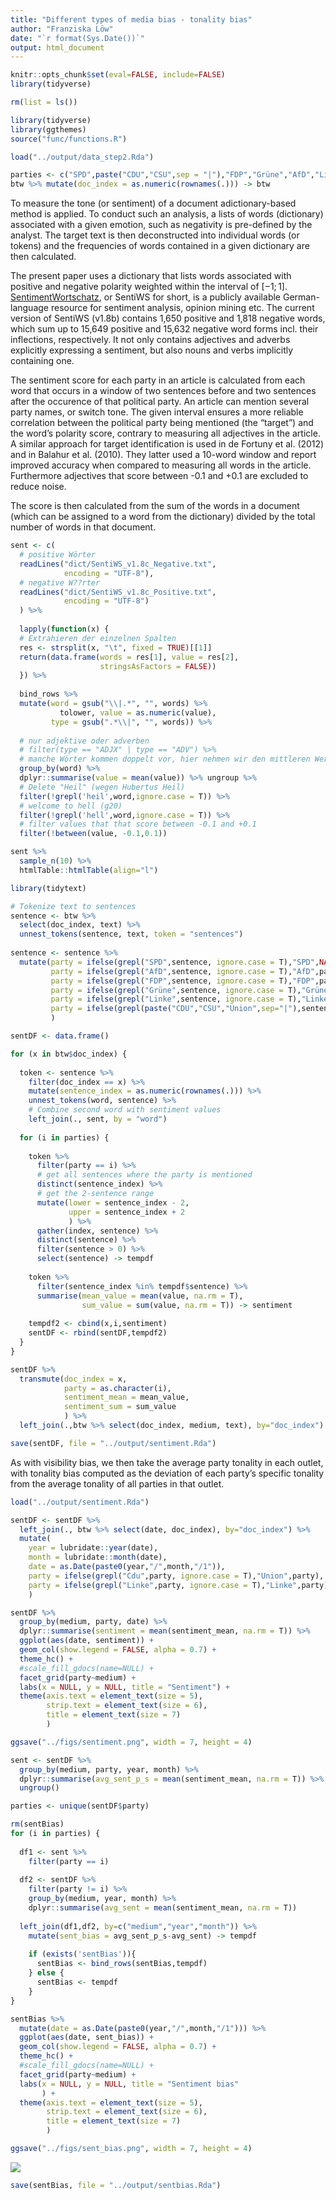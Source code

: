 ```yaml
---
title: "Different types of media bias - tonality bias"
author: "Franziska Löw"
date: "`r format(Sys.Date())`"
output: html_document
---
```


```r
knitr::opts_chunk$set(eval=FALSE, include=FALSE)
library(tidyverse)
```

```r
rm(list = ls())

library(tidyverse)
library(ggthemes)
source("func/functions.R")

load("../output/data_step2.Rda")

parties <- c("SPD",paste("CDU","CSU",sep = "|"),"FDP","Grüne","AfD","Linke")
btw %>% mutate(doc_index = as.numeric(rownames(.))) -> btw
```

To measure the tone (or sentiment) of a document adictionary-based method is applied. To conduct such an analysis, a lists of words (dictionary) associated with a given emotion, such as negativity is pre-defined by the analyst. The target text is then deconstructed into individual words (or tokens) and the frequencies of words contained in a given dictionary are then calculated. 

The present paper uses a dictionary that lists words associated with positive and negative polarity weighted within the interval of $[-1; 1]$. [SentimentWortschatz](http://wortschatz.uni-leipzig.de/de/download), or SentiWS for short, is a publicly available German-language resource for sentiment analysis, opinion mining etc. The current version of SentiWS (v1.8b) contains 1,650 positive and 1,818 negative words, which sum up to 15,649 positive and 15,632 negative word forms incl. their inflections, respectively. It not only contains adjectives and adverbs explicitly expressing a sentiment, but also nouns and verbs implicitly containing one.

The sentiment score for each party in an article is calculated from each word that occurs in a window of two sentences before and two sentences after the occurence of that political party. An article can mention several party names, or switch tone. The given interval ensures a more reliable correlation between the political party being mentioned (the "target") and the word's polarity score, contrary to measuring all adjectives in the article. A similar approach for target identification is used in de Fortuny et al. (2012) and in Balahur et al. (2010). They latter used a 10-word window and report improved accuracy when compared to measuring all words in the article. Furthermore adjectives that score between -0.1 and +0.1 are excluded to reduce noise. 

The score is then calculated from the sum of the words in a document (which can be assigned to a word from the dictionary) divided by the total number of words in that document.

```r
sent <- c(
  # positive Wörter
  readLines("dict/SentiWS_v1.8c_Negative.txt",
            encoding = "UTF-8"),
  # negative W??rter
  readLines("dict/SentiWS_v1.8c_Positive.txt",
            encoding = "UTF-8")
  ) %>%
  
  lapply(function(x) {
  # Extrahieren der einzelnen Spalten
  res <- strsplit(x, "\t", fixed = TRUE)[[1]]
  return(data.frame(words = res[1], value = res[2],
                    stringsAsFactors = FALSE))
  }) %>%
  
  bind_rows %>%
  mutate(word = gsub("\\|.*", "", words) %>% 
           tolower, value = as.numeric(value),
         type = gsub(".*\\|", "", words)) %>%
  
  # nur adjektive oder adverben
  # filter(type == "ADJX" | type == "ADV") %>%
  # manche Wörter kommen doppelt vor, hier nehmen wir den mittleren Wert
  group_by(word) %>%
  dplyr::summarise(value = mean(value)) %>% ungroup %>%
  # Delete "Heil" (wegen Hubertus Heil)
  filter(!grepl('heil',word,ignore.case = T)) %>%
  # welcome to hell (g20)
  filter(!grepl('hell',word,ignore.case = T)) %>%
  # filter values that that score between -0.1 and +0.1 
  filter(!between(value, -0.1,0.1))

sent %>% 
  sample_n(10) %>%
  htmlTable::htmlTable(align="l")
```

```r
library(tidytext)

# Tokenize text to sentences
sentence <- btw %>%
  select(doc_index, text) %>%
  unnest_tokens(sentence, text, token = "sentences") 
  
sentence <- sentence %>%
  mutate(party = ifelse(grepl("SPD",sentence, ignore.case = T),"SPD",NA),
         party = ifelse(grepl("AfD",sentence, ignore.case = T),"AfD",party),
         party = ifelse(grepl("FDP",sentence, ignore.case = T),"FDP",party),
         party = ifelse(grepl("Grüne",sentence, ignore.case = T),"Grüne",party),
         party = ifelse(grepl("Linke",sentence, ignore.case = T),"Linke",party),
         party = ifelse(grepl(paste("CDU","CSU","Union",sep="|"),sentence, ignore.case = T),"Union",party)
         )
```

```r
sentDF <- data.frame() 

for (x in btw$doc_index) {
  
  token <- sentence %>%
    filter(doc_index == x) %>%
    mutate(sentence_index = as.numeric(rownames(.))) %>%
    unnest_tokens(word, sentence) %>%
    # Combine second word with sentiment values
    left_join(., sent, by = "word") 
  
  for (i in parties) {
    
    token %>% 
      filter(party == i) %>% 
      # get all sentences where the party is mentioned
      distinct(sentence_index) %>%
      # get the 2-sentence range
      mutate(lower = sentence_index - 2,
             upper = sentence_index + 2
             ) %>% 
      gather(index, sentence) %>% 
      distinct(sentence) %>%
      filter(sentence > 0) %>%
      select(sentence) -> tempdf
  
    token %>%
      filter(sentence_index %in% tempdf$sentence) %>%
      summarise(mean_value = mean(value, na.rm = T),
                sum_value = sum(value, na.rm = T)) -> sentiment
    
    tempdf2 <- cbind(x,i,sentiment) 
    sentDF <- rbind(sentDF,tempdf2)
  } 
}

sentDF %>%
  transmute(doc_index = x,
            party = as.character(i),
            sentiment_mean = mean_value,
            sentiment_sum = sum_value
            ) %>%
  left_join(.,btw %>% select(doc_index, medium, text), by="doc_index") -> sentDF

save(sentDF, file = "../output/sentiment.Rda")
```

As with visibility bias, we then take the average party tonality in each outlet, with tonality bias computed as the deviation of each party's specific tonality from the average tonality of all parties in that outlet.

```r
load("../output/sentiment.Rda")

sentDF <- sentDF %>%
  left_join(., btw %>% select(date, doc_index), by="doc_index") %>%
  mutate(
    year = lubridate::year(date),
    month = lubridate::month(date),
    date = as.Date(paste0(year,"/",month,"/1")),
    party = ifelse(grepl("Cdu",party, ignore.case = T),"Union",party),
    party = ifelse(grepl("Linke",party, ignore.case = T),"Linke",party)
    )
```

```r
sentDF %>%
  group_by(medium, party, date) %>%
  dplyr::summarise(sentiment = mean(sentiment_mean, na.rm = T)) %>%
  ggplot(aes(date, sentiment)) +
  geom_col(show.legend = FALSE, alpha = 0.7) +
  theme_hc() +
  #scale_fill_gdocs(name=NULL) +
  facet_grid(party~medium) +
  labs(x = NULL, y = NULL, title = "Sentiment") +
  theme(axis.text = element_text(size = 5),
        strip.text = element_text(size = 6),
        title = element_text(size = 7)
        )

ggsave("../figs/sentiment.png", width = 7, height = 4)
```

```r
sent <- sentDF %>% 
  group_by(medium, party, year, month) %>%
  dplyr::summarise(avg_sent_p_s = mean(sentiment_mean, na.rm = T)) %>%
  ungroup()
```

```r
parties <- unique(sentDF$party)

rm(sentBias)
for (i in parties) {
  
  df1 <- sent %>% 
    filter(party == i) 
  
  df2 <- sentDF %>% 
    filter(party != i) %>%
    group_by(medium, year, month) %>%
    dplyr::summarise(avg_sent = mean(sentiment_mean, na.rm = T)) 
  
  left_join(df1,df2, by=c("medium","year","month")) %>%
    mutate(sent_bias = avg_sent_p_s-avg_sent) -> tempdf
    
    if (exists('sentBias')){
      sentBias <- bind_rows(sentBias,tempdf)
    } else {
      sentBias <- tempdf
    }
}
```

```r
sentBias %>%
  mutate(date = as.Date(paste0(year,"/",month,"/1"))) %>%
  ggplot(aes(date, sent_bias)) +
  geom_col(show.legend = FALSE, alpha = 0.7) +
  theme_hc() +
  #scale_fill_gdocs(name=NULL) +
  facet_grid(party~medium) +
  labs(x = NULL, y = NULL, title = "Sentiment bias"
       ) +
  theme(axis.text = element_text(size = 5),
        strip.text = element_text(size = 6),
        title = element_text(size = 7)
        )

ggsave("../figs/sent_bias.png", width = 7, height = 4)
```

![](../figs/sent_bias.png)
```r
save(sentBias, file = "../output/sentbias.Rda")
```